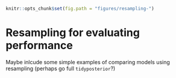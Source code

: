 ```r
knitr::opts_chunk$set(fig.path = "figures/resampling-")
```

# Resampling for evaluating performance


Maybe inlcude some simple examples of comparing models using resampling (perhaps go full `tidyposterior`?)
